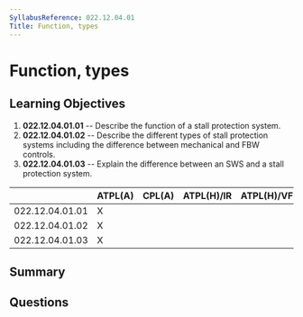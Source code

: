 ```yaml
---
SyllabusReference: 022.12.04.01
Title: Function, types
---
```


# Function, types

## Learning Objectives

1.  **022.12.04.01.01** -- Describe the function of a stall protection system.
2.  **022.12.04.01.02** -- Describe the different types of stall protection
    systems including the difference between mechanical and FBW controls.
3.  **022.12.04.01.03** -- Explain the difference between an SWS and a stall
    protection system.

|                 | ATPL(A) | CPL(A) | ATPL(H)/IR | ATPL(H)/VFR | CPL(H) | IR | CBIR(A) |
| --------------- | ------- | ------ | ---------- | ----------- | ------ | -- | ------- |
| 022.12.04.01.01 | X       |        |            |             |        |    |         |
| 022.12.04.01.02 | X       |        |            |             |        |    |         |
| 022.12.04.01.03 | X       |        |            |             |        |    |         |

## Summary

## Questions
